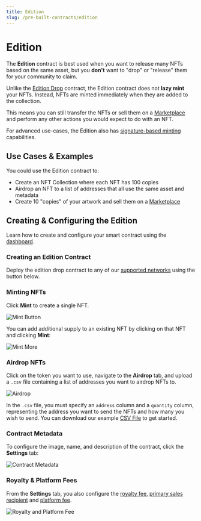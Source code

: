 ```yaml
---
title: Edition
slug: /pre-built-contracts/edition
---
```



# Edition

<div className="deployContractBtnContainer" style={{ marginTop: -70 }}>
  <DeployThisContractButton
    link="https://thirdweb.com/thirdweb.eth/TokenERC1155?via=portal"
    contractType="edition"
  />
</div>

The **Edition** contract is best used when you want to release many NFTs based on the same asset, but you **don't** want to "drop" or "release" them for your community to claim.

Unlike the [Edition Drop](/pre-built-contracts/edition-drop) contract, the Edition contract does not **lazy mint** your NFTs. Instead, NFTs are minted immediately when they are added to the collection.

This means you can still transfer the NFTs or sell them on a [Marketplace](/pre-built-contracts/marketplace) and perform any other actions you would expect to do with an NFT.

For advanced use-cases, the Edition also has [signature-based minting](/glossary/signature-based-minting) capabilities.

## Use Cases & Examples

You could use the Edition contract to:

- Create an NFT Collection where each NFT has 100 copies
- Airdrop an NFT to a list of addresses that all use the same asset and metadata
- Create 10 "copies" of your artwork and sell them on a [Marketplace](/pre-built-contracts/marketplace)

<div className="row" style={{ marginBottom: 24 }}>
  <div className="col col--6" style={{ padding: 8 }}>
    <QuickstartCard
      name="Video: Airdrop NFTs Using the Dashboard"
      link="https://www.youtube.com/watch?v=UN3DVVHm7Qw"
      image="/assets/icons/education.png"
    />
  </div>
  <div className="col col--6" style={{ padding: 8 }}>
    <QuickstartCard
      name="Guide: Sell ERC1155 in Multiple Currencies Simultaneously"
      link="https://blog.thirdweb.com/guides/sell-nft-multiple-currencies/"
      image="/assets/icons/education.png"
    />
  </div>
</div>

## Creating & Configuring the Edition

Learn how to create and configure your smart contract using the [dashboard](https://thirdweb.com/dashboard).

### Creating an Edition Contract

Deploy the edition drop contract to any of our
[supported networks](https://blog.thirdweb.com/guides/which-network-should-you-use) using the button below.

<div style={{ width: "fit-content" }}>
  <DeployThisContractButton
    link="https://thirdweb.com/thirdweb.eth/TokenERC1155?via=portal"
    contractType="edition"
  />
</div>

### Minting NFTs

Click **Mint** to create a single NFT.

![Mint Button](../assets/edition-mint.png)

You can add additional supply to an existing NFT by clicking on that NFT and clicking **Mint**:

![Mint More](../assets/edition-mint-more.png)

### Airdrop NFTs

Click on the token you want to use, navigate to the **Airdrop** tab,
and upload a `.csv` file containing a list of addresses you want to airdrop NFTs to.

![Airdrop](../assets/edition-airdrop.png)

In the `.csv` file, you must specify an `address` column and a `quantity` column, representing the address you want to send the NFTs and how many you wish to send.
You can download our example [CSV File](https://thirdweb.com/airdrop.csv) to get started.

### Contract Metadata

To configure the image, name, and description of the contract, click the **Settings** tab:

![Contract Metadata](../assets/edition-metadata.png)

### Royalty & Platform Fees

From the **Settings** tab, you also configure the [royalty fee](/dashboard/contract-settings),
[primary sales recipient](/dashboard/contract-settings#primary-sales-recipient)
and [platform fee](/dashboard/contract-settings).

![Royalty and Platform Fee](../assets/more-settings.png)
